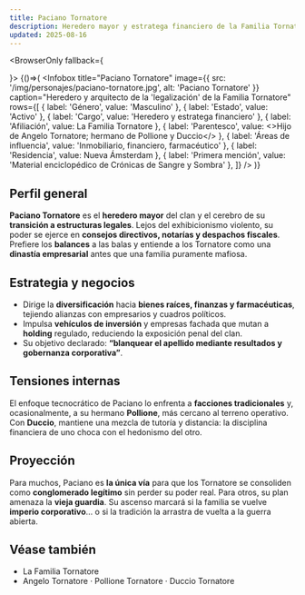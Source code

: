 ```yaml
---
title: Paciano Tornatore
description: Heredero mayor y estratega financiero de la Familia Tornatore
updated: 2025-08-16
---
```



<BrowserOnly fallback={<div />}>
{()=>(
  <Infobox
    title="Paciano Tornatore"
    image={{ src: '/img/personajes/paciano-tornatore.jpg', alt: 'Paciano Tornatore' }}
    caption="Heredero y arquitecto de la 'legalización' de la Familia Tornatore"
    rows={[
      { label: 'Género', value: 'Masculino' },
      { label: 'Estado', value: 'Activo' },
      { label: 'Cargo', value: 'Heredero y estratega financiero' },
      { label: 'Afiliación', value: <Link to="/CrSaSo/familias/La%20Familia%20Tornatore">La Familia Tornatore</Link> },
      { label: 'Parentesco', value: <>Hijo de <Link to="/CrSaSo/personajes/Angelo%20Tornatore">Angelo Tornatore</Link>; hermano de <Link to="/CrSaSo/personajes/Pollione%20Tornatore">Pollione</Link> y <Link to="/CrSaSo/personajes/Duccio%20Tornatore">Duccio</Link></> },
      { label: 'Áreas de influencia', value: 'Inmobiliario, financiero, farmacéutico' },
      { label: 'Residencia', value: <Link to="/CrSaSo/lugares/Nueva%20%C3%81msterdam">Nueva Ámsterdam</Link> },
      { label: 'Primera mención', value: 'Material enciclopédico de Crónicas de Sangre y Sombra' },
    ]}
  />
)}
</BrowserOnly>

## Perfil general

**Paciano Tornatore** es el **heredero mayor** del clan y el cerebro de su **transición a estructuras legales**. Lejos del exhibicionismo violento, su poder se ejerce en **consejos directivos, notarías y despachos fiscales**. Prefiere los **balances** a las balas y entiende a los Tornatore como una **dinastía empresarial** antes que una familia puramente mafiosa.

## Estrategia y negocios

- Dirige la **diversificación** hacia **bienes raíces, finanzas y farmacéuticas**, tejiendo alianzas con empresarios y cuadros políticos.  
- Impulsa **vehículos de inversión** y empresas fachada que mutan a **holding** regulado, reduciendo la exposición penal del clan.  
- Su objetivo declarado: **“blanquear el apellido mediante resultados y gobernanza corporativa”**.

## Tensiones internas

El enfoque tecnocrático de Paciano lo enfrenta a **facciones tradicionales** y, ocasionalmente, a su hermano **<Link to="/CrSaSo/personajes/Pollione%20Tornatore">Pollione</Link>**, más cercano al terreno operativo. Con **<Link to="/CrSaSo/personajes/Duccio%20Tornatore">Duccio</Link>**, mantiene una mezcla de tutoría y distancia: la disciplina financiera de uno choca con el hedonismo del otro.

## Proyección

Para muchos, Paciano es **la única vía** para que los Tornatore se consoliden como **conglomerado legítimo** sin perder su poder real. Para otros, su plan amenaza la **vieja guardia**. Su ascenso marcará si la familia se vuelve **imperio corporativo**… o si la tradición la arrastra de vuelta a la guerra abierta.

## Véase también

- <Link to="/CrSaSo/familias/La%20Familia%20Tornatore">La Familia Tornatore</Link>  
- <Link to="/CrSaSo/personajes/Angelo%20Tornatore">Angelo Tornatore</Link> · <Link to="/CrSaSo/personajes/Pollione%20Tornatore">Pollione Tornatore</Link> · <Link to="/CrSaSo/personajes/Duccio%20Tornatore">Duccio Tornatore</Link>
